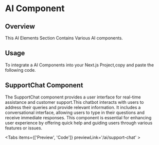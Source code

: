 
# AI Component

## Overview

This AI Elements Section Contains Various AI components.

## Usage

To integrate a AI Components into your Next.js Project,copy and paste the following code.

## SupportChat Component

The SupportChat component provides a user interface for real-time assistance and customer support.This chatbot interacts with users to address their queries and provide relevant information. It includes a conversational interface, allowing users to type in their questions and receive immediate responses. This component is essential for enhancing user experience by offering quick help and guiding users through various features or issues.

<Tabs items={['Preview', 'Code']} previewLink='/ai/support-chat' >
  <TabComponent label="Preview">
      <SupportChat/>
   </TabComponent>
  <TabComponent label="Code">
    <SourceCodeViewer componentPath="Ai/SupportChat.tsx" />
  </TabComponent>
</Tabs>
